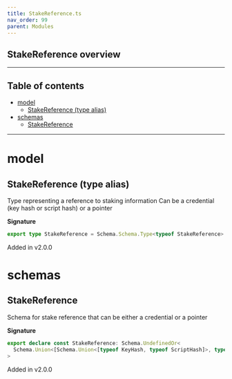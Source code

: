 ```yaml
---
title: StakeReference.ts
nav_order: 99
parent: Modules
---
```


## StakeReference overview

---

<h2 className="text-delta">Table of contents</h2>

- [model](#model)
  - [StakeReference (type alias)](#stakereference-type-alias)
- [schemas](#schemas)
  - [StakeReference](#stakereference)

---

# model

## StakeReference (type alias)

Type representing a reference to staking information
Can be a credential (key hash or script hash) or a pointer

**Signature**

```ts
export type StakeReference = Schema.Schema.Type<typeof StakeReference>
```

Added in v2.0.0

# schemas

## StakeReference

Schema for stake reference that can be either a credential or a pointer

**Signature**

```ts
export declare const StakeReference: Schema.UndefinedOr<
  Schema.Union<[Schema.Union<[typeof KeyHash, typeof ScriptHash]>, typeof Pointer.Pointer]>
>
```

Added in v2.0.0
